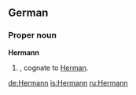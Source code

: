 ==German==

===Proper noun===
'''Hermann'''

# {{given name|male||de:}}, cognate to [[Herman]].

[[de:Hermann]]
[[is:Hermann]]
[[ru:Hermann]]
